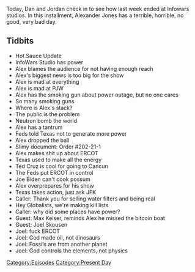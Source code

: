 {{Episode
    | title           = February 19, 2021
    | caption         = [https://knowledgefight.libsyn.com/534-february-19-2021 Listen to this episode on Libsyn]
    | episodeNumber   = 534
    | length          = 01:15:31
    | airDate         = February 22, 2021
    | coverageDate    = February 19, 2021
    | episodeType     = [[:Category:Present Day|Present Day]]
    | appearance      = [[Paul Joseph Watson]], [[Ted Cruz]], [[JFK]], [[Max Keiser]], [[Joel Skousen]]
    | oocDrop         = Lawyers are the reason China is going to nuke us
    | previousEpisode = [[533: February 17, 2021]]
    | nextEpisode     = [[535: October 16, 2014]]
}}

{{Stub}}

Today, Dan and Jordan check in to see how last week ended at Infowars studios. In this installment, Alexander Jones has a terrible, horrible, no good, very bad day.

==Tidbits==

*Hot Sauce Update
*InfoWars Studio has power
*Alex blames the audience for not having enough reach
*Alex's biggest news is too big for the show
*Alex is mad at everything
*Alex is mad at PJW
*Alex has the smoking gun about power outage, but no one cares
*So many smoking guns
*Where is Alex's stack?
*The public is the problem
*Neutron bomb the world
*Alex has a tantrum
*Feds told Texas not to generate more power
*Alex dropped the ball
*Slimy document: Order #202-21-1
*Alex makes shit up about ERCOT
*Texas used to make all the energy
*Ted Cruz is cool for going to Cancun
*The Feds put ERCOT in control
*Joe Biden can't cook possum
*Alex overprepares for his show
*Texas takes action, just ask JFK
*Caller: Thank you for selling water filters and being real
*Hey Globalists, we're making kill lists
*Caller: why did some places have power?
*Guest: Max Keiser, reminds Alex he missed the bitcoin boat
*Guest: Joel Skousen
*Joel: fuck ERCOT
*Joel: God made oil, not dinosaurs
*Joel: Fossils are from another planet
*Joel: God controls the elements, not physics

[[Category:Episodes]]
[[Category:Present Day]]